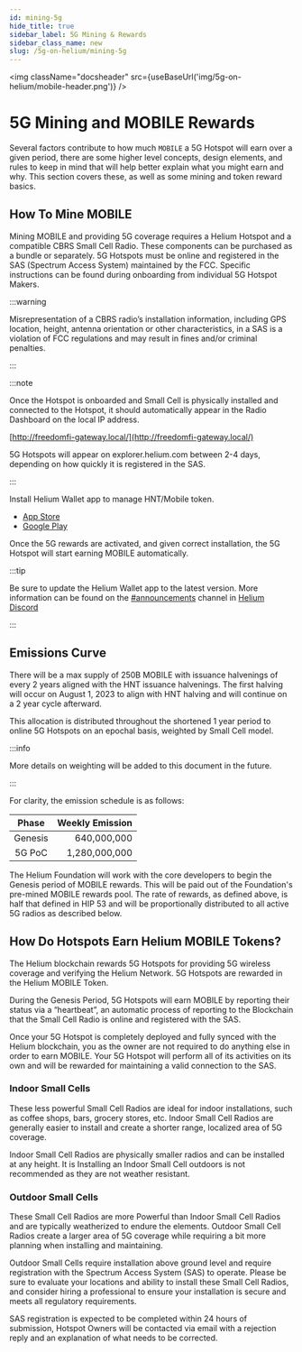 ```yaml
---
id: mining-5g
hide_title: true
sidebar_label: 5G Mining & Rewards
sidebar_class_name: new
slug: /5g-on-helium/mining-5g
---
```



<img className="docsheader" src={useBaseUrl('img/5g-on-helium/mobile-header.png')} />

# 5G Mining and MOBILE Rewards

Several factors contribute to how much `MOBILE` a 5G Hotspot will earn over a given period, there
are some higher level concepts, design elements, and rules to keep in mind that will help better
explain what you might earn and why. This section covers these, as well as some mining and token
reward basics.

## How To Mine MOBILE

Mining MOBILE and providing 5G coverage requires a Helium Hotspot and a compatible CBRS Small Cell
Radio. These components can be purchased as a bundle or separately. 5G Hotspots must be online and
registered in the SAS (Spectrum Access System) maintained by the FCC. Specific instructions can be
found during onboarding from individual 5G Hotspot Makers.

:::warning

Misrepresentation of a CBRS radio’s installation information, including GPS location, height,
antenna orientation or other characteristics, in a SAS is a violation of FCC regulations and may
result in fines and/or criminal penalties.

:::

:::note

Once the Hotspot is onboarded and Small Cell is physically installed and connected to the Hotspot,
it should automatically appear in the Radio Dashboard on the local IP address.

[http://freedomfi-gateway.local/](http://freedomfi-gateway.local/)

5G Hotspots will appear on explorer.helium.com between 2-4 days, depending on how quickly it is
registered in the SAS.

:::

Install Helium Wallet app to manage HNT/Mobile token.

- [App Store](https://apps.apple.com/us/app/helium-hnt-wallet/id1609525848)
- [Google Play](https://play.google.com/store/apps/details?id=com.helium.wallet.app&gl=US)

Once the 5G rewards are activated, and given correct installation, the 5G Hotspot will start earning
MOBILE automatically.

:::tip

Be sure to update the Helium Wallet app to the latest version. More information can be found on the
[#announcements](discord://discord.com/channels/404106811252408320/730418759298318346) channel in
[Helium Discord](https://discord.gg/helium)

:::

## Emissions Curve

There will be a max supply of 250B MOBILE with issuance halvenings of every 2 years aligned with the
HNT issuance halvenings. The first halving will occur on August 1, 2023 to align with HNT halving
and will continue on a 2 year cycle afterward.

This allocation is distributed throughout the shortened 1 year period to online 5G Hotspots on an
epochal basis, weighted by Small Cell model.

:::info

More details on weighting will be added to this document in the future.

:::

For clarity, the emission schedule is as follows:

|  Phase  | Weekly Emission |
| :-----: | --------------: |
| Genesis |     640,000,000 |
| 5G PoC  |   1,280,000,000 |

The Helium Foundation will work with the core developers to begin the Genesis period of MOBILE rewards. This will be paid out of the Foundation's pre-mined MOBILE rewards pool. The rate of rewards, as defined above, is half that defined in HIP 53 and will be proportionally distributed to all active 5G radios as described below.
## How Do Hotspots Earn Helium MOBILE Tokens?

The Helium blockchain rewards 5G Hotspots for providing 5G wireless coverage and verifying the
Helium Network. 5G Hotspots are rewarded in the Helium MOBILE Token.

During the Genesis Period, 5G Hotspots will earn MOBILE by reporting their status via a “heartbeat”,
an automatic process of reporting to the Blockchain that the Small Cell Radio is online and
registered with the SAS.

Once your 5G Hotspot is completely deployed and fully synced with the Helium blockchain, you as the
owner are not required to do anything else in order to earn MOBILE. Your 5G Hotspot will perform all
of its activities on its own and will be rewarded for maintaining a valid connection to the SAS.

### Indoor Small Cells

These less powerful Small Cell Radios are ideal for indoor installations, such as coffee shops,
bars, grocery stores, etc. Indoor Small Cell Radios are generally easier to install and create a
shorter range, localized area of 5G coverage.

Indoor Small Cell Radios are physically smaller radios and can be installed at any height. It is
Installing an Indoor Small Cell outdoors is not recommended as they are not weather resistant.

### Outdoor Small Cells

These Small Cell Radios are more Powerful than Indoor Small Cell Radios and are typically
weatherized to endure the elements. Outdoor Small Cell Radios create a larger area of 5G coverage
while requiring a bit more planning when installing and maintaining.

Outdoor Small Cells require installation above ground level and require registration with the
Spectrum Access System (SAS) to operate. Please be sure to evaluate your locations and ability to
install these Small Cell Radios, and consider hiring a professional to ensure your installation is
secure and meets all regulatory requirements.

SAS registration is expected to be completed within 24 hours of submission, Hotspot Owners will be
contacted via email with a rejection reply and an explanation of what needs to be corrected.
